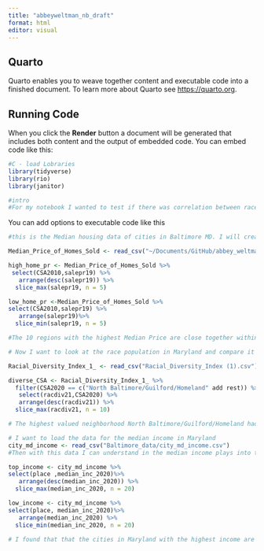 ```yaml
---
title: "abbeyweltman_nb_draft"
format: html
editor: visual
---
```


## Quarto

Quarto enables you to weave together content and executable code into a finished document. To learn more about Quarto see <https://quarto.org>.

## Running Code

When you click the **Render** button a document will be generated that includes both content and the output of embedded code. You can embed code like this:

```r
#C - load Lobraries
library(tidyverse)
library(rio)
library(janitor)

#intro 
#For my notebook I wanted to test if there was correlation between race and housing prices in Baltimore City. In the data sets we have looked at previously we were able to identify regional disparities in median income and race. We have also analyzed population ethnic percentages in these areas. The missing piece that could tie the data notebook together would be the housing prices data. With the regional data median housing price data of Baltimore we can compare the housing value and race population. This would indicate the value of the neighborhood and we can see if there are trends with neighborhood value, race and income.

```

You can add options to executable code like this

```r
#this is the Median housing data of cities in Baltimore MD. I will create table to assess which cities in MD had the highest and lowest value of homes and then assess my findings with the other data. I will be looking at the home value of the most current year in each city. So i will sort the data according to the 2019 home value median price. 

Median_Price_of_Homes_Sold <- read_csv("~/Documents/GitHub/abbey_weltman_jour472/abbeyweltman_notebook/Median_Price_of_Homes_Sold.csv")

high_home_pr <- Median_Price_of_Homes_Sold %>% 
 select(CSA2010,salepr19) %>%
   arrange(desc(salepr19)) %>%
  slice_max(salepr19, n = 5)

low_home_pr <-Median_Price_of_Homes_Sold %>% 
select(CSA2010,salepr19) %>% 
   arrange(salepr19)%>% 
  slice_min(salepr19, n = 5)

#The 10 regions with the highest Median Price are close together within 15 minutes driving from each other, less than 10 miles. The top three of these cities are North Baltimore, Mount Washington/Coldsprings. Harbor East/little Italy 
```

```r
# Now I want to look at the race population in Maryland and compare it to what i've seen from the median housing price results data In this charts we can see which cities have the highest percent of racial diversity. Now that we know the race demographic of the cities in Maryland we can assess if the housing prices have a similar trend.

Racial_Diversity_Index_1_ <- read_csv("Racial_Diversity_Index (1).csv")

diverse_CSA <- Racial_Diversity_Index_1_ %>%
  filter(CSA2020 == c("North Baltimore/Guilford/Homeland" add rest)) %>%
   select(racdiv21,CSA2020) %>%
   arrange(desc(racdiv21)) %>%
  slice_max(racdiv21, n = 10)

# The highest valued neighborhood North Baltimore/Guilford/Homeland had a 61.65% racial diversity index which is high. This indicates that not one specific race can yield a higher valuing home price. Mount Washington/Coldspring had a racial diversity index of 56.72%. Harbor East/Little Italy had a Racial Diversity Index of 63.2%. These values are all similar so I can not conclude if race plays any factor in the value of neighborhoods in Baltimore City. The cities with the highest median housing price did not prove to have either very diverse populations or conservative. For my final notebook I could look into specific race populations and utlize the median income as well. 
```

```r
# I want to load the data for the median income in Maryland 
city_md_income <- read_csv("Baltimore_data/city_md_income.csv")
#Then with this data I can understand in the median income plays into this as well. One of my research questions was how does the correlation between housing prices and median income vary across different racial or ethnic groups in the dataset? In the City_Md_income data I can identify the 5 cities with the highest income, and the 5 cities with the lowest and then we will crossreference the race trends in these cities. 

top_income <- city_md_income %>% 
select(place ,median_inc_2020)%>% 
   arrange(desc(median_inc_2020)) %>% 
  slice_max(median_inc_2020, n = 20)

low_income <- city_md_income %>% 
select(place, median_inc_2020)%>% 
   arrange(median_inc_2020) %>% 
  slice_min(median_inc_2020, n = 20)

# I found that that the cities in Maryland with the highest income are Chevy Chase, Martins Additions village, and Someserset town. I would be interested to see whether Baltimore City income is related to the neighborhood value. 
```
